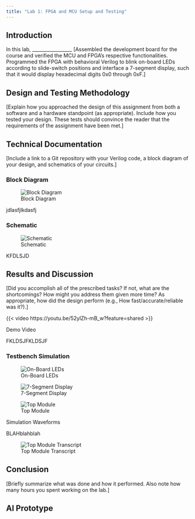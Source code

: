 ```yaml
---
title: "Lab 1: FPGA and MCU Setup and Testing"
---
```


## Introduction
In this lab, _________________
[Assembled the development board for the course and verified the MCU and FPGA's respective functionalities.
Programmed the FPGA with behavioral Verilog to blink on-board LEDs according to slide-switch positions and interface a 7-segment display, such that it would display hexadecimal digits 0x0 through 0xF.]

## Design and Testing Methodology
[Explain how you approached the design of this assignment from both a software and a hardware standpoint (as appropriate). Include how you tested your design. These tests should convince the reader that the requirements of the assignment have been met.]

## Technical Documentation
[Include a link to a Git repository with your Verilog code, a block diagram of your design, and schematics of your circuits.]

### Block Diagram
![Block Diagram](images/lab1_block_diagram.png){#fig-block-diagram}

jdlasfjlkdasfj

### Schematic
![Schematic](images/lab1_schematic.png){#fig-schematic}

KFDLSJD

## Results and Discussion
[Did you accomplish all of the prescribed tasks? If not, what are the shortcomings? How might you address them given more time? As appropriate, how did the design perform (e.g., How fast/accurate/reliable was it?).]

::: {#fig-video}

{{< video https://youtu.be/52ylZh-mB_w?feature=shared >}}

Demo Video
:::

FKLDSJFKLDSJF

### Testbench Simulation
::: {#fig-waveforms layout-ncol=3}
![On-Board LEDs](images/on_board_leds_waveforms.png){#fig-on-board-leds-waveforms .lightbox}

![7-Segment Display](images/seven_segment_display_waveforms.png){#fig-seven-segment-display-waveforms .lightbox}

![Top Module](images/lab1_waveforms.png){#fig-lab1-waveforms .lightbox}

Simulation Waveforms
:::

BLAHblahblah

![Top Module Transcript](images/lab1_simulation_transcript.png){#fig-transcript}

## Conclusion
[Briefly summarize what was done and how it performed. Also note how many hours you spent working on the lab.]

## AI Prototype
